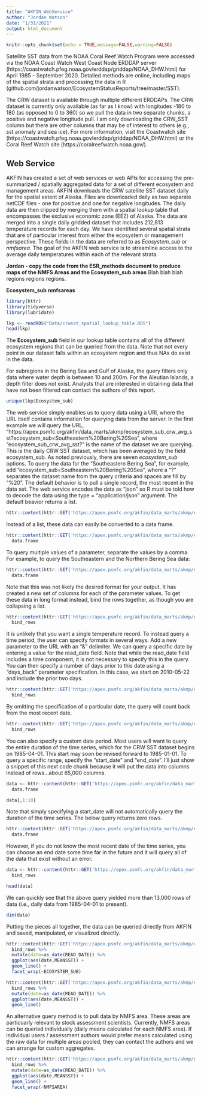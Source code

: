 ```yaml
---
title: "AKFIN_WebService"
author: "Jordan Watson"
date: "1/31/2021"
output: html_document
---
```


```r
knitr::opts_chunk$set(echo = TRUE,message=FALSE,warning=FALSE)
```

Satellite SST data from the NOAA Coral Reef Watch Program were accessed via the NOAA Coast Watch West Coast Node ERDDAP server (https://coastwatch.pfeg.noaa.gov/erddap/griddap/NOAA_DHW.html) for April 1985 - September 2020.  Detailed methods are online, including maps of the spatial strata and processing the data in R (github.com/jordanwatson/EcosystemStatusReports/tree/master/SST).

The CRW dataset is available through multiple different ERDDAPs. The CRW dataset is currently only available (as far as I know) with longitudes -180 to 180 (as opposed to 0 to 360) so we pull the data in two separate chunks, a positive and negative longitude pull. I am only downloading the CRW_SST column but there are other columns that may be of interest to others (e.g., sst anomaly and sea ice). For more information, visit the Coastwatch site (https://coastwatch.pfeg.noaa.gov/erddap/griddap/NOAA_DHW.html) or the Coral Reef Watch site (https://coralreefwatch.noaa.gov/).

## Web Service
AKFIN has created a set of web services or web APIs for accessing the pre-summarized / spatially aggregated data for a set of different ecosystem and management areas. AKFIN downloads the CRW satellite SST dataset daily for the spatial extent of Alaska. Files are downloaded daily as two separate netCDF files - one for positive and one for negative longitudes. The daily data are then clipped by merging them with a spatial lookup table that encompasses the exclusive economic zone (EEZ) of Alaska. The data are merged into a single daily gridded dataset that includes 212,813 temperature records for each day. We have identified several spatial strata that are of particular interest from either the ecosystem or management perspective. These fields in the data are referred to as *Ecosystem_sub* or *nmfsarea*. The goal of the AKFIN web service is to streamline access to the average daily temperatures within each of the relevant strata.

**Jordan - copy the code from the ESR_methods document to produce maps of the NMFS Areas and the Ecosystem_sub areas**
Blah blah blah regions regions regions. 

**Ecosystem_sub**
**nmfsareas**

```r
library(httr)
library(tidyverse)
library(lubridate)
```


```r
lkp <- readRDS("Data/crwsst_spatial_lookup_table.RDS") 
head(lkp)
```

The **Ecosystem_sub** field in our lookup table contains all of the different ecosystem regions that can be queried from the data. Note that not every point in our dataset falls within an ecosystem region and thus NAs do exist in the data.

For subregions in the Bering Sea and Gulf of Alaska, the query filters only data where water depth is between 10 and 200m. For the Aleutian Islands, a depth filter does not exist. Analysts that are interested in obtaining data that have not been filtered can contact the authors of this report. 

```r
unique(lkp$Ecosystem_sub)
```

The web service simply enables us to query data using a URl, where the URL itself contains information for querying data from the server. In the first example we will query the URL, "https://apex.psmfc.org/akfin/data_marts/akmp/ecosystem_sub_crw_avg_sst?ecosystem_sub=Southeastern%20Bering%20Sea", where "ecosystem_sub_crw_avg_sst?" is the name of the dataset we are querying. This is the daily CRW SST dataset, which has been averaged by the field ecosystem_sub. As noted previously, there are seven *ecosystem_sub* options. To query the data for the "Southeastern Bering Sea", for example, add "ecosystem_sub=Southeastern%20Bering%20Sea", where a "?" separates the dataset name from the query criteria and spaces are fill by "%20". The default behavior is to pull a single record, the most recent in the data set. The web service encodes the data as "json" so R must be told how to decode the data using the type = "application/json" argument. The default beavior returns a list. 

```r
httr::content(httr::GET('https://apex.psmfc.org/akfin/data_marts/akmp/ecosystem_sub_crw_avg_sst?ecosystem_sub=Southeastern%20Bering%20Sea'), type = "application/json")
```
 
Instead of a list, these data can easily be converted to a data frame. 

```r
httr::content(httr::GET('https://apex.psmfc.org/akfin/data_marts/akmp/ecosystem_sub_crw_avg_sst?ecosystem_sub=Southeastern%20Bering%20Sea'), type = "application/json") %>% 
  data.frame
```

To query multiple values of a parameter, separate the values by a comma. For example, to query the Southeastern and the Northern Bering Sea data:

```r
httr::content(httr::GET('https://apex.psmfc.org/akfin/data_marts/akmp/ecosystem_sub_crw_avg_sst?ecosystem_sub=Southeastern%20Bering%20Sea,Northern%20Bering%20Sea'), type = "application/json") %>% 
  data.frame
```

Note that this was not likely the desired format for your output. It has created a new set of columns for each of the parameter values. To get these data in long format instead, bind the rows together, as though you are collapsing a list. 

```r
httr::content(httr::GET('https://apex.psmfc.org/akfin/data_marts/akmp/ecosystem_sub_crw_avg_sst?ecosystem_sub=Southeastern%20Bering%20Sea,Northern%20Bering%20Sea'), type = "application/json") %>% 
  bind_rows
```


It is unlikely that you want a single temperature record. To instead query a time period, the user can specify formats in several ways. Add a new parameter to the URL with an "&" delimiter. We can query a specific date by entering a value for the read_date field. Note that while the read_date field includes a time component, it is not necessary to specify this in the query. You can then specify a number of days prior to this date using a "days_back" parameter specification. In this case, we start on 2010-05-22 and include the prior two days.

```r
httr::content(httr::GET('https://apex.psmfc.org/akfin/data_marts/akmp/ecosystem_sub_crw_avg_sst?ecosystem_sub=Central%20Aleutians,Eastern%20Aleutians&read_date=20100522&days_back=2'), type = "application/json") %>% 
  bind_rows 
```

By omitting the specification of a particular date, the query will count back from the most recent date.

```r
httr::content(httr::GET('https://apex.psmfc.org/akfin/data_marts/akmp/ecosystem_sub_crw_avg_sst?ecosystem_sub=Central%20Aleutians,Eastern%20Aleutians&days_back=2'), type = "application/json") %>% 
  bind_rows 
```

You can also specify a custom date period. Most users will want to query the entire duration of the time series, which for the CRW SST dataset begins on 1985-04-01. This start may soon be revised forward to 1985-01-01. To query a specific range, specify the "start_date" and "end_date". I'll just show a snippet of this next code chunk because it will put the data into columns instead of rows...about 65,000 columns.

```r
data <- httr::content(httr::GET('https://apex.psmfc.org/akfin/data_marts/akmp/ecosystem_sub_crw_avg_sst?ecosystem_sub=Eastern%20Gulf%20of%20Alaska&start_date=19850401&end_date=20210130'), type = "application/json") %>% 
  data.frame

data[,1:10]
```

Note that simply specifying a start_date will not automatically query the duration of the time series. The below query returns zero rows. 

```r
httr::content(httr::GET('https://apex.psmfc.org/akfin/data_marts/akmp/ecosystem_sub_crw_avg_sst?ecosystem_sub=Eastern%20Gulf%20of%20Alaska&start_date=19850401'), type = "application/json") %>% 
  data.frame
```

However, if you do not know the most recent date of the time series, you can choose an end date some time far in the future and it will query all of the data that exist without an error. 

```r
data <- httr::content(httr::GET('https://apex.psmfc.org/akfin/data_marts/akmp/ecosystem_sub_crw_avg_sst?ecosystem_sub=Eastern%20Gulf%20of%20Alaska&start_date=19850401&end_date=20220101'), type = "application/json") %>% 
  bind_rows

head(data)
```

We can quickly see that the above query yielded more than 13,000 rows of data (i.e., daily data from 1985-04-01 to present).

```r
dim(data)
```

Putting the pieces all together, the data can be queried directly from AKFIN and saved, manipulated, or visualized directly. 

```r
httr::content(httr::GET('https://apex.psmfc.org/akfin/data_marts/akmp/ecosystem_sub_crw_avg_sst?ecosystem_sub=Eastern%20Gulf%20of%20Alaska,Eastern%20Aleutians&start_date=19850401&end_date=20220101'), type = "application/json") %>% 
  bind_rows %>% 
  mutate(date=as_date(READ_DATE)) %>% 
  ggplot(aes(date,MEANSST)) + 
  geom_line() + 
  facet_wrap(~ECOSYSTEM_SUB)
```

```r
httr::content(httr::GET('https://apex.psmfc.org/akfin/data_marts/akmp/ecosystem_sub_crw_avg_sst?ecosystem_sub=Eastern%20Gulf%20of%20Alaska&start_date=19850401&end_date=20220101'), type = "application/json") %>% 
  bind_rows %>% 
  mutate(date=as_date(READ_DATE)) %>% 
  ggplot(aes(date,MEANSST)) + 
  geom_line()
```

An alternative query method is to pull data by NMFS area. These areas are particuarly relevant to stock assessment scientists. Currently, NMFS areas can be queried individually (daily means calculated for each NMFS area). If individual users / assessment authors would prefer means calculated using the raw data for multiple areas pooled, they can contact the authors and we can arrange for custom aggregates. 

```r
httr::content(httr::GET('https://apex.psmfc.org/akfin/data_marts/akmp/nmfs_area_crw_avg_sst?nmfs_area=400,508,509&start_date=19850401&end_date=20220101'), type = "application/json") %>% 
  bind_rows %>% 
  mutate(date=as_date(READ_DATE)) %>% 
  ggplot(aes(date,MEANSST)) + 
  geom_line() + 
  facet_wrap(~NMFSAREA)
```
